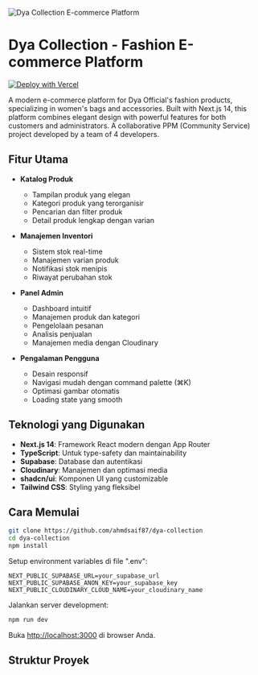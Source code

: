<Image
  src="https://res.cloudinary.com/dxurnpbrc/image/upload/v1710864000/dya-collection-hero.png"
  alt="Dya Collection E-commerce Platform"
  width={1000}
  height={1000}
/>

# Dya Collection - Fashion E-commerce Platform

[![Deploy with Vercel](https://vercel.com/button)](https://vercel.com/new/clone?repository-url=https://github.com/ahmdsaif87/dya-collection)

A modern e-commerce platform for Dya Official's fashion products, specializing in women's bags and accessories. Built with Next.js 14, this platform combines elegant design with powerful features for both customers and administrators. A collaborative PPM (Community Service) project developed by a team of 4 developers.

## Fitur Utama

- **Katalog Produk**
  - Tampilan produk yang elegan
  - Kategori produk yang terorganisir
  - Pencarian dan filter produk
  - Detail produk lengkap dengan varian

- **Manajemen Inventori**
  - Sistem stok real-time
  - Manajemen varian produk
  - Notifikasi stok menipis
  - Riwayat perubahan stok

- **Panel Admin**
  - Dashboard intuitif
  - Manajemen produk dan kategori
  - Pengelolaan pesanan
  - Analisis penjualan
  - Manajemen media dengan Cloudinary

- **Pengalaman Pengguna**
  - Desain responsif
  - Navigasi mudah dengan command palette (⌘K)
  - Optimasi gambar otomatis
  - Loading state yang smooth

## Teknologi yang Digunakan

- **Next.js 14**: Framework React modern dengan App Router
- **TypeScript**: Untuk type-safety dan maintainability
- **Supabase**: Database dan autentikasi
- **Cloudinary**: Manajemen dan optimasi media
- **shadcn/ui**: Komponen UI yang customizable
- **Tailwind CSS**: Styling yang fleksibel

## Cara Memulai

```bash
git clone https://github.com/ahmdsaif87/dya-collection
cd dya-collection
npm install
```

Setup environment variables di file ".env":

```env
NEXT_PUBLIC_SUPABASE_URL=your_supabase_url
NEXT_PUBLIC_SUPABASE_ANON_KEY=your_supabase_key
NEXT_PUBLIC_CLOUDINARY_CLOUD_NAME=your_cloudinary_name
```

Jalankan server development:

```bash
npm run dev
```

Buka [http://localhost:3000](http://localhost:3000) di browser Anda.

## Struktur Proyek
